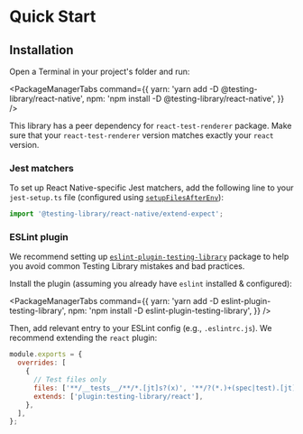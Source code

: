 
# Quick Start

## Installation

Open a Terminal in your project's folder and run:

<PackageManagerTabs
  command={{
    yarn: 'yarn add -D @testing-library/react-native',
    npm: 'npm install -D @testing-library/react-native',
  }}
/>

This library has a peer dependency for `react-test-renderer` package. Make sure that your `react-test-renderer` version matches exactly your `react` version.

### Jest matchers

To set up React Native-specific Jest matchers, add the following line to your `jest-setup.ts` file (configured using [`setupFilesAfterEnv`](https://jestjs.io/docs/configuration#setupfilesafterenv-array)):

```ts
import '@testing-library/react-native/extend-expect';
```

### ESLint plugin

We recommend setting up [`eslint-plugin-testing-library`](https://github.com/testing-library/eslint-plugin-testing-library) package to help you avoid common Testing Library mistakes and bad practices.

Install the plugin (assuming you already have `eslint` installed & configured):

<PackageManagerTabs
  command={{
    yarn: 'yarn add -D eslint-plugin-testing-library',
    npm: 'npm install -D eslint-plugin-testing-library',
  }}
/>

Then, add relevant entry to your ESLint config (e.g., `.eslintrc.js`). We recommend extending the `react` plugin:

```js title=.eslintrc.js
module.exports = {
  overrides: [
    {
      // Test files only
      files: ['**/__tests__/**/*.[jt]s?(x)', '**/?(*.)+(spec|test).[jt]s?(x)'],
      extends: ['plugin:testing-library/react'],
    },
  ],
};
```
